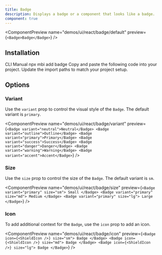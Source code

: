 ```yaml
---
title: Badge
description: Displays a badge or a component that looks like a badge.
component: true
---
```


<ComponentPreview name="demos/ui/react/badge/default"
preview={`<Badge>Badge</Badge>`}
 />

## Installation

<Tabs defaultValue="cli">
<TabsList>
<TabsTrigger value="cli">
CLI
</TabsTrigger>
<TabsTrigger value="manual">  
Manual
</TabsTrigger>
</TabsList>

<TabsContent value="cli">
<Bash>
<BashCommand>npx</BashCommand> mbi add badge
</Bash>
</TabsContent>

<TabsContent value="manual">
<Steps>
  <Step>Copy and paste the following code into your project.</Step>
  <ComponentSource
    name={["ui/react/badge"]}
    extension={["tsx"]}
  />
  <Step>Update the import paths to match your project setup.</Step>
</Steps>
</TabsContent>
</Tabs>

## Options

### Variant

Use the `variant` prop to control the visual style of the `Badge`. The default variant is `primary`.

<ComponentPreview
  name="demos/ui/react/badge/variant"
  preview={`
  <Badge variant="neutral">Neutral</Badge>
  <Badge variant="outline">Outline</Badge>
  <Badge variant="primary">Primary</Badge>
  <Badge variant="success">Success</Badge>
  <Badge variant="danger">Danger</Badge>
  <Badge variant="warning">Warning</Badge>
  <Badge variant="accent">Accent</Badge>
`}
/>

### Size

Use the `size` prop to control the size of the `Badge`. The default variant is `sm`.

<ComponentPreview
  name="demos/ui/react/badge/size"
  preview={`<Badge variant="primary" size="sm">
  Small
</Badge>
<Badge variant="primary" size="md">
  Medium
</Badge>
<Badge variant="primary" size="lg">
  Large
</Badge>`}
/>

### Icon

To add additional context for the `Badge`, use the `icon` prop to add an icon.

<ComponentPreview
  name="demos/ui/react/badge/icon"
  preview={`<Badge icon={<ShieldIcon />} size="sm">
  Badge
</Badge>
<Badge icon={<ShieldIcon />} size="md">
  Badge
</Badge>
<Badge icon={<ShieldIcon />} size="lg">
  Badge
</Badge>`}
/>

